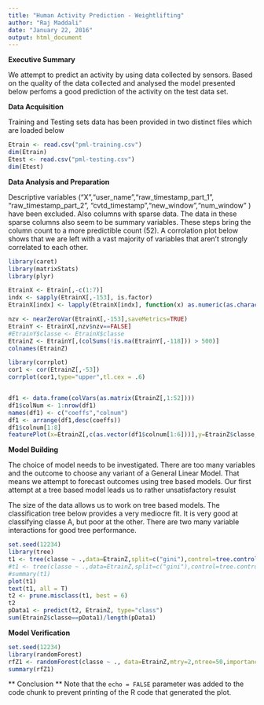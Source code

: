 ```yaml
---
title: "Human Activity Prediction - Weightlifting"
author: "Raj Maddali"
date: "January 22, 2016"
output: html_document
---
```


**Executive Summary **

We attempt to predict an activity by using data collected by sensors. Based on the quality of the data collected and analysed the model presented below perfoms a good prediction of the activity on the test data set.

**Data Acquisition **

Training and Testing sets data has been provided in two distinct files which are loaded below
```r
Etrain <- read.csv("pml-training.csv")
dim(Etrain)
Etest <- read.csv("pml-testing.csv")
dim(Etest)
```

**Data Analysis and Preparation**

Descriptive variables  ("X","user_name","raw_timestamp_part_1", "raw_timestamp_part_2", "cvtd_timestamp","new_window","num_window"  ) have been excluded. Also columns with sparse data. The data in these sparse columns also seem to be summary variables. These steps bring the column count to a more predictible count (52). A corrolation plot below shows that we are left with a vast majority of variables that aren't strongly correlated to each other. 

```r
library(caret)
library(matrixStats)
library(plyr)

EtrainX <- Etrain[,-c(1:7)]
indx <- sapply(EtrainX[,-153], is.factor)
EtrainX[indx] <- lapply(EtrainX[indx], function(x) as.numeric(as.character(x)))

nzv <- nearZeroVar(EtrainX[,-153],saveMetrics=TRUE)
EtrainY <- EtrainX[,nzv$nzv==FALSE]
#EtrainY$classe <- EtrainX$classe
EtrainZ <- EtrainY[,(colSums(!is.na(EtrainY[,-118])) > 500)]
colnames(EtrainZ)

library(corrplot)
cor1 <- cor(EtrainZ[,-53])
corrplot(cor1,type="upper",tl.cex = .6)


df1 <- data.frame(colVars(as.matrix(EtrainZ[,1:52])))
df1$colNum <- 1:nrow(df1)
names(df1) <- c("coeffs","colnum")
df1 <- arrange(df1,desc(coeffs))
df1$colnum[1:8]
featurePlot(x=EtrainZ[,c(as.vector(df1$colnum[1:6]))],y=EtrainZ$classe,plot="box",layout = c(3,2), labels = c("Classe Outcome",""))


```

**Model Building **

The choice of model needs to be investigated. There are too many variables and the outcome to choose any variant of a General Linear Model. That means we attempt to forecast outcomes using tree based models. Our first attempt at a tree based model leads us to rather unsatisfactory resulst

The size of the data allows us to work on tree based models. The classification tree below provides a very mediocre fit. It is very good at classifying classe A, but poor at the other. There are two many variable interactions for good tree performance.

```r
set.seed(12234)
library(tree)
t1 <- tree(classe ~ .,data=EtrainZ,split=c("gini"),control=tree.control(nobs=19622,mincut=2000))
#t1 <- tree(classe ~ .,data=EtrainZ,split=c("gini"),control=tree.control(nobs=19622))
#summary(t1)
plot(t1)
text(t1, all = T)
t2 <- prune.misclass(t1, best = 6)
t2
pData1 <- predict(t2, EtrainZ, type="class")
sum(EtrainZ$classe==pData1)/length(pData1)
```

**Model Verification **
```r
set.seed(12234)
library(randomForest)
rfZ1 <- randomForest(classe ~ ., data=EtrainZ,mtry=2,ntree=50,importance=TRUE)
summary(rfZ1)
```

** Conclusion **
Note that the `echo = FALSE` parameter was added to the code chunk to prevent printing of the R code that generated the plot.
